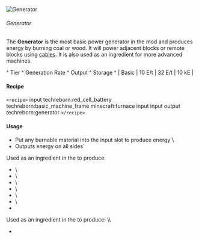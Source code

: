 ![Generator](/mods/techreborn/generator.png)

###### Generator

The **Generator** is the most basic power generator in the mod and
produces energy by burning coal or wood. It will power adjacent blocks
or remote blocks using [cables](energy:cables "wikilink"). It is also
used as an ingredient for more advanced machines.

\^ Tier \^ Generation Rate \^ Output \^ Storage \^ \| Basic \| 10 E/t \|
32 E/t \| 10 kE \|

#### Recipe

`<recipe>` input techreborn:red_cell_battery
techreborn:basic_machine_frame minecraft:furnace input input output
techreborn:generator `</recipe>`

#### Usage

* Put any burnable material into the input slot to produce energy`\
* Outputs energy on all sides`

Used as an ingredient in the
<Mcitem id="minecraft:crafting_table"/> to produce:

* <Mcitem id="techreborn:basic_solar_panel"/>\
* <Mcitem id="techreborn:diesel_generator"/>\
* <Mcitem id="techreborn:plasma_generator"/>\
* <Mcitem id="techreborn:semifluid_generator"/>\
* <Mcitem id="techreborn:thermal_generator"/>\
* <Mcitem id="techreborn:water_mill"/>\
* <Mcitem id="techreborn:wind_mill"/>

Used as an ingredient in the
<Mcitem id="techreborn:assembling_machine"/> to
produce: \\\\

* <Mcitem id="techreborn:wind_mill"/>
